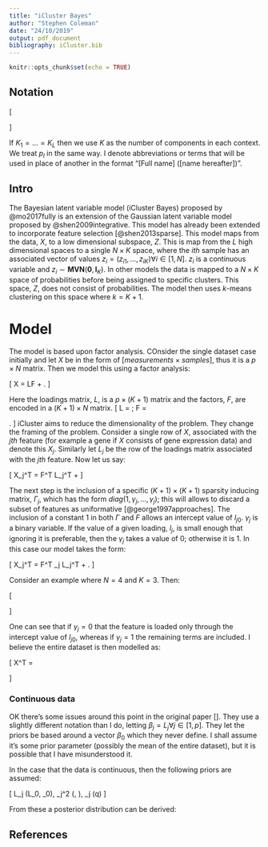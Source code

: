 ```yaml
---
title: "iCluster Bayes"
author: "Stephen Coleman"
date: "24/10/2019"
output: pdf_document
bibliography: iCluster.bib
---
```


```r
knitr::opts_chunk$set(echo = TRUE)
```

## Notation

\[
\begin{aligned}
N & & \textrm{The number of samples in the data.} \\
L & & \textrm{The number of datasets present.} \\
p_l & & \textrm{The number of measurements for each sample in the $lth$ dataset.} \\
K_l & & \textrm{The number of components present in the $lth$ dataset.} \\
X &= (X_1, \ldots, X_l) & \textrm{The datasets.} \\
X_l &= (X_{l1}, \ldots, X_{lN}) & \textrm{The observed data for the $lth$ dataset.} \\
c &= (c_1, \ldots, c_L) & \textrm{ The membership vectors for each dataset (our latent variable).} \\
c_l &= (c_{l1}, \ldots, c_{lN}) & \textrm{The context-specific component membership.} \\
C &= (C_1, \ldots, C_N) & \textrm{The global allocation vector.} \\
\pi_l &= (\pi_{l1,}\ldots, \pi_{lK_l}) & \textrm{The mixture weights in the $lth$ context.}
\end{aligned}
\]

If $K_1 = \ldots = K_L$ then we use $K$ as the number of components in each 
context. We treat $p_l$ in the same way. I denote abbreviations or terms that 
will be used in place of another in the format "[Full name] ([name hereafter])".


## Intro

The Bayesian latent variable model (iCluster Bayes) proposed by @mo2017fully is 
an extension of the Gaussian latent variable model proposed by
@shen2009integrative. This model has already been extended to incorporate 
feature selection [@shen2013sparse]. This model maps from the data, $X$, to a 
low dimensional subspace, $Z$. This is map from the $L$ high dimensional spaces
to a single $N \times K$ space, where the $ith$ sample has an associated vector 
of values $z_i = (z_{i1}, \ldots, z_{iK}) \forall i \in [1, N]$. $z_i$ is a 
continuous variable and $z_i \sim \textbf{MVN}(\mathbf{0}, \mathbf{I}_K)$. In other 
models the data is mapped to a $N \times K$ space of probabilities before being 
assigned to specific clusters. This space, $Z$, does not consist of 
probabilities. The model then uses $k$-means clustering on this space where 
$k=K+1$.


# Model

The model is based upon factor analysis. COnsider the single dataset case initially and let $X$ be in the form of [$measurements \times samples$], thus it is a $p \times N$ matrix. Then we model this using a factor analysis:

\[
X = LF + \epsilon.
\]

Here the loadings matrix, $L$, is a $p \times (K + 1)$ matrix and the factors, $F$, are encoded in a $(K + 1) \times N$ matrix. 
\[
L = \begin{bmatrix}
  l_{10} & l_{11} & \cdots & l_{1K} \\
  \vdots & \vdots & \ddots & \vdots \\
  l_{p0} & l_{p1} & \cdots & l_{pK}
\end{bmatrix}; 
F = \begin{bmatrix}
  1      & 1      & \cdots & 1      \\
  z_{11} & z_{12} & \cdots & z_{1N} \\
  \vdots & \vdots & \ddots & \vdots \\
  z_{K1} & z_{K2} & \cdots & z_{KN}
\end{bmatrix}.
\]
iCluster aims to reduce the dimensionality of the problem. They change the framing of the problem. Consider a single row of $X$, associated with the $jth$ feature (for example a gene if $X$ consists of gene expression data) and denote this $X_j$. Similarly let $L_j$ be the row of the loadings matrix associated with the $jth$ feature. Now let us say:

\[
X_j^T = F^T L_j^T + \epsilon
\]

The next step is the inclusion of a specific $(K + 1) \times (K + 1)$ sparsity inducing matrix, $\Gamma_j$, which has the form $diag(1, \gamma_j, \ldots, \gamma_j)$; this will allows to discard a subset of features as uniformative [@george1997approaches]. The inclusion of a constant 1 in both $\Gamma$ and $F$ allows an intercept value of $l_{j0}$. $\gamma_j$ is a binary variable. If the value of a given loading, $l_j$, is small enough that ignoring it is preferable, then the $\gamma_j$ takes a value of 0; otherwise it is 1. In this case our model takes the form:

\[
X_j^T = F^T \Gamma_j L_j^T + \epsilon.
\]

Consider an example where $N=4$ and $K=3$. Then:

\[
\begin{aligned}
\begin{bmatrix} 
  x_{j1} \\
  x_{j2} \\
  x_{j3} \\
  x_{j4}
\end{bmatrix} &= \begin{bmatrix}
 1 & z_{11} & z_{12} \\
 1 & z_{21} & z_{22} \\
 1 & z_{31} & z_{32} \\
 1 & z_{41} & z_{42}
 \end{bmatrix} \begin{bmatrix}
 1 & 0 & 0 \\
 0 & \gamma_j & 0 \\
 0 & 0 & \gamma_j
 \end{bmatrix} \begin{bmatrix}
 l_{j0} \\
 l_{j1} \\
 l_{j2}
 \end{bmatrix} \\
 & = \begin{bmatrix}
 1 & z_{11} \gamma_j & z_{12} \gamma_j \\
 1 & z_{21} \gamma_j & z_{22} \gamma_j\\
 1 & z_{31} \gamma_j & z_{32} \gamma_j\\
 1 & z_{41} \gamma_j & z_{42} \gamma_j
 \end{bmatrix} \begin{bmatrix}
 l_{j0} \\
 l_{j1} \\
 l_{j2}
 \end{bmatrix} \\
 & = \begin{bmatrix}
 l_{j0} + \gamma_j (z_{11}l_{j1} + z_{12} l_{j2}) \\
 l_{j0} + \gamma_j (z_{21}l_{j1} + z_{22} l_{j2}) \\
 l_{j0} + \gamma_j (z_{31}l_{j1} + z_{32} l_{j2}) \\
 l_{j0} + \gamma_j (z_{41}l_{j1} + z_{42} l_{j2})
 \end{bmatrix} 
\end{aligned}
\]

One can see that if $\gamma_j=0$ that the feature is loaded only through the intercept value of $l_{j0}$, whereas if $\gamma_j=1$ the remaining terms are included. I believe the entire dataset is then modelled as:

\[
X^T = \begin{bmatrix}
   l_{10} + \gamma_1\sum_{k=1}^K l_{1k} z_{1k}  & \cdots & l_{p0} + \gamma_p \sum_{k=1}^K l_{pk} z_{1k} \\
   \vdots & \ddots & \vdots \\
   l_{10} + \gamma_1\sum_{k=1}^K l_{1k} z_{Nk}  & \cdots & l_{p0} + \gamma_p \sum_{k=1}^K l_{pk} z_{Nk}
\end{bmatrix}
\]

### Continuous data

OK there's some issues around this point in the original paper []. They use a slightly different notation than I do, letting $\beta_j = L_j \forall j \in [1, p]$. They let the priors be based around a vector $\beta_0$ which they never define. I shall assume it's some prior parameter (possibly the mean of the entire dataset), but it is possible that I have misunderstood it.

In the case that the data is continuous, then the following priors are assumed:

\[
L_j \sim \textbf{MVN}\left(L_0, \Sigma_0\right), \sigma_j^2 \sim \textrm{IG}\left(\frac{\nu_0}{2}, \frac{\nu_0 \sigma_0^2}{2}\right), \gamma_j \sim \textrm{Bernoulli}\left(q\right)
\]

From these a posterior distribution can be derived:




## References